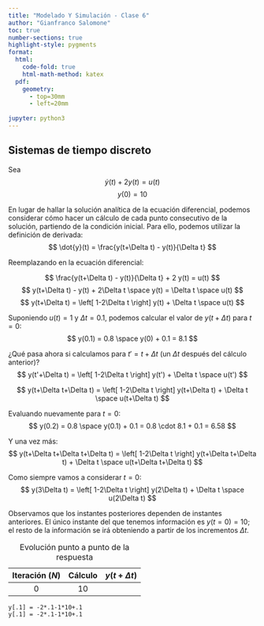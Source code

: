 ```yaml
---
title: "Modelado Y Simulación - Clase 6"
author: "Gianfranco Salomone"
toc: true
number-sections: true
highlight-style: pygments
format: 
  html: 
    code-fold: true
    html-math-method: katex
  pdf: 
    geometry: 
      - top=30mm
      - left=20mm
    
jupyter: python3
---
```


## Sistemas de tiempo discreto

Sea
$$ \dot{y}(t) + 2 y(t) = u(t) $$
$$ y(0) = 10 $$



En lugar de hallar la solución analítica de la ecuación diferencial, podemos considerar cómo hacer un cálculo de cada punto consecutivo de la solución, partiendo de la condición inicial. Para ello, podemos utilizar la definición de derivada:
$$ \dot{y}(t) = \frac{y(t+\Delta t) - y(t)}{\Delta t} $$

Reemplazando en la ecuación diferencial:

$$ \frac{y(t+\Delta t) - y(t)}{\Delta t} + 2 y(t) = u(t) $$
$$ y(t+\Delta t) - y(t) + 2\Delta t \space y(t) = \Delta t \space u(t) $$
$$ y(t+\Delta t) = \left[ 1-2\Delta t \right] y(t) + \Delta t \space u(t) $$

Suponiendo $u(t)=1$ y $\Delta t = 0.1$, podemos calcular el valor de $y(t+\Delta t)$ para $t=0$:
$$ y(0.1) = 0.8 \space y(0) + 0.1 = 8.1 $$

¿Qué pasa ahora si calculamos para $t'=t+\Delta t$ (un $\Delta t$ después del cálculo anterior)?
$$ y(t'+\Delta t) = \left[ 1-2\Delta t \right] y(t') + \Delta t \space u(t') $$

$$ y(t+\Delta t+\Delta t) = \left[ 1-2\Delta t \right] y(t+\Delta t) + \Delta t \space u(t+\Delta t) $$

Evaluando nuevamente para $t=0$:
$$ y(0.2) = 0.8 \space y(0.1) + 0.1 = 0.8 \cdot 8.1 + 0.1 = 6.58 $$


Y una vez más:
$$ y(t+\Delta t+\Delta t+\Delta t) = \left[ 1-2\Delta t \right] y(t+\Delta t+\Delta t) + \Delta t \space u(t+\Delta t+\Delta t) $$

Como siempre vamos a considerar $t=0$:
$$ y(3\Delta t) = \left[ 1-2\Delta t \right] y(2\Delta t) + \Delta t \space u(2\Delta t) $$

Observamos que los instantes posteriores dependen de instantes anteriores. El único instante del que tenemos información es $y(t=0)=10$; el resto de la información se irá obteniendo a partir de los incrementos $\Delta t$.


| Iteración ($N$)  | Cálculo  | $y(t+\Delta t)$ |
|:-------------:|:-------:|:---------------:|
| 0             | $10$    |                 |
: Evolución punto a punto de la respuesta

```
y[.1] = -2*.1-1*10+.1
y[.1] = -2*.1-1*10+.1
```
